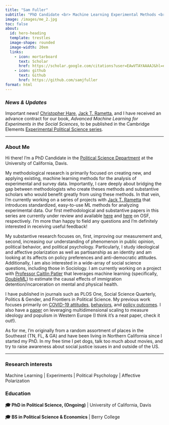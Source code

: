 ```yaml
---
title: "Sam Fuller"
subtitle: "PhD Candidate <br> Machine Learning Experimental Methods <br> Polarization & Partisanship"
image: /images/me_2.jpg
toc: false
about:
  id: hero-heading
  template: trestles
  image-shape: rounded
  image-width: 20em
  links:
    - icon: mortarboard
      text: Scholar
      href: https://scholar.google.com/citations?user=EAwVTAYAAAAJ&hl=en&oi=ao
    - icon: github
      text: Github
      href: https://github.com/samjfuller
format: html
---
```


### *News & Updates*

Important news! [Christopher Hare](https://www.christopherdhare.com/), [Jack T. Rametta](http://jackrametta.com/), and I have received an advance contract for our book, *Advanced Machine Learning for Experiments in the Social Sciences*, to be published in the Cambridge Elements [Experimental Political Science series](https://www.cambridge.org/core/publications/elements/experimental-political-science).

------------------------------------------------------------------------

::: {#hero-heading}
### About Me

Hi there! I'm a PhD Candidate in the [Political Science Department](http://ps.ucdavis.edu/) at the University of California, Davis.

My methodological research is primarily focused on creating new, and applying existing, machine learning methods for the analysis of experimental and survey data. Importantly, I care deeply about bridging the gap between methodologists who create theses methods and substantive scholars who would benefit greatly from using these methods. In that vein, I'm currently working on a series of projects with [Jack T. Rametta](http://jackrametta.com/) that introduces standardized, easy-to-use ML methods for analyzing experimental data. Our first methodological and substantive papers in this series are currently under review and available [here](https://osf.io/preprints/osf/xcwt9) and [here](https://osf.io/preprints/osf/4k38a) on OSF, respectively. I'm more than happy to field any questions and I'm definitely interested in receiving useful feedback!

My substantive research focuses on, first, improving our measurement and, second, increasing our understanding of phenomenon in public opinion, political behavior, and political psychology. Particularly, I study ideological and affective polarization as well as partisanship as an identity and am looking at its affects on policy preferences and anti-democratic attitudes. Additionally, I am also interested in a wide-array of social science questions, including those in Sociology. I am currently working on a project with [Professor Caitlin Patler](https://caitlinpatler.com/) that leverages machine learning (specifically, [DoubleML](https://docs.doubleml.org/stable/index.html)) to estimate the causal effects of immigration detention/incarceration on mental and physical health.

I have published in journals such as PLOS One, Social Science Quarterly, Politics & Gender, and Frontiers in Political Science. My previous work focuses primarily on [COVID-19 attitudes](https://journals.plos.org/plosone/article?id=10.1371/journal.pone.0254127), [behaviors](https://onlinelibrary.wiley.com/doi/full/10.1111/ssqu.12894?casa_token=6e7Z-ZCUfysAAAAA%3A7yZfCaBB6TX6sbWXZlMGrZmmcDZlneO3w7sWqCka2PjzZCXBlOI7ghtgfxdz9DOPDZVwhv7wRajHJfi4), and [policy outcomes](https://journals.plos.org/plosone/article?id=10.1371/journal.pone.0274374). I also have a [paper](https://www.frontiersin.org/articles/10.3389/fpos.2022.984238/full) on leveraging multidimensional scaling to measure ideology and populism in Western Europe (I think it's a neat paper, check it out!).

As for me, I'm originally from a random assortment of places in the Southeast (TN, FL, & GA) and have been living in Northern California since I started my PhD. In my free time I pet dogs, talk too much about movies, and try to raise awareness about social justice issues in and outside of the US.

------------------------------------------------------------------------

### Research interests

Machine Learning \| Experiments \| Political Psychology \| Affective Polarization

### Education

**🎓 PhD in Political Science, (Ongoing)** \| University of California, Davis

**🎓 BS in Political Science & Economics** \| Berry College
:::
